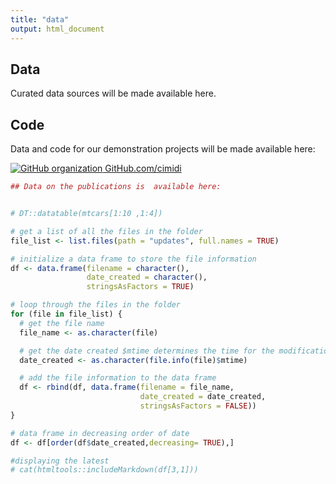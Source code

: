 ```yaml
---
title: "data"
output: html_document
---
```

</div>
<div class="container">
<p id="disclaimer"></p>
<div class="container-frames">
## Data

Curated data sources will be made available here.

## Code

Data and code for our demonstration projects will be made available here:

<p>
  <a href="https://github.com/cimidi/" taget="_blank">
  <img src="images/GitHub-Mark-64px.png" id="github-icon" alt="GitHub organization"/>
  GitHub.com/cimidi
  </a>
</p>
  
</div>
 

```r

## Data on the publications is  available here: 


# DT::datatable(mtcars[1:10 ,1:4])

# get a list of all the files in the folder
file_list <- list.files(path = "updates", full.names = TRUE)

# initialize a data frame to store the file information
df <- data.frame(filename = character(),
                 date_created = character(),
                 stringsAsFactors = TRUE)

# loop through the files in the folder
for (file in file_list) {
  # get the file name
  file_name <- as.character(file)

  # get the date created $mtime determines the time for the modification
  date_created <- as.character(file.info(file)$mtime)

  # add the file information to the data frame
  df <- rbind(df, data.frame(filename = file_name,
                             date_created = date_created,
                             stringsAsFactors = FALSE))
}

# data frame in decreasing order of date
df <- df[order(df$date_created,decreasing= TRUE),]

#displaying the latest
# cat(htmltools::includeMarkdown(df[3,1]))
```

<!---to make the boxes disappear--->
<style>
    pre {
        border: 0;
    }
</style>

<!---text2 <- readLines("hey1.txt")
text2 <- paste0("### Title \n", text2)
text2 <- paste0("## Title \n", text2)
cat(text2)--->
